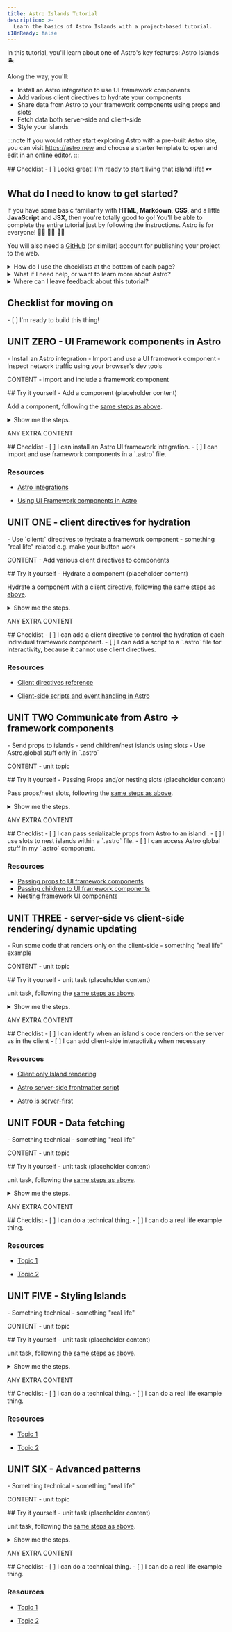 ```yaml
---
title: Astro Islands Tutorial
description: >-
  Learn the basics of Astro Islands with a project-based tutorial. 
i18nReady: false
---
```



<Lede> In this tutorial, you'll learn about one of Astro's key features: Astro Islands 🏝️ </Lede>

Along the way, you'll: 
- Install an Astro integration to use UI framework components
- Add various client directives to hydrate your components
- Share data from Astro to your framework components using props and slots
- Fetch data both server-side and client-side
- Style your islands 

:::note
If you would rather start exploring Astro with a pre-built Astro site, you can visit https://astro.new and choose a starter template to open and edit in an online editor.
::: 


<Box icon="check-list">
## Checklist

<Checklist>
- [ ] Looks great! I'm ready to start living that island life! 🕶️
</Checklist>
</Box>


## What do I need to know to get started?

If you have some basic familiarity with **HTML**, **Markdown**, **CSS**, and a little **JavaScript** and **JSX**, then you're totally good to go! You'll be able to complete the entire tutorial just by following the instructions. Astro is for everyone! 🧑‍🚀 👩‍🚀 👨‍🚀 

You will also need a [GitHub](https://github.com) (or similar) account for publishing your project to the web.

<details>
<summary>How do I use the checklists at the bottom of each page?</summary>

You check them off!

At the end of each page, you'll find a clickable checklist of tasks you should now be able to do. Check these items off to see your progress in the Tutorial Tracker.

Using the tracker is optional, but it can help you remember your place if you complete the tutorial over multiple visits. You can also leave some checklists blank as a reminder of units that you want to revisit later.

(This data is only saved to your browser's local storage and is not available elsewhere. No data is sent to, nor stored by Astro.)
</details>

<details>
<summary>What if I need help, or want to learn more about Astro?</summary>

Our [friendly Astro Discord server](https://astro.build/chat) is the place to be! 

Hop into the support forum channel to ask questions, or say hi and chat in `#general` or `#off-topic`.
</details>

<details>
<summary>Where can I leave feedback about this tutorial?</summary>

This tutorial is a project of our Docs team. You can find us on Discord in the `#docs` channel, or file issues to the [Docs repo on GitHub](https://github.com/withastro/docs/issues). 
</details>

<Box icon="check-list">

## Checklist for moving on

<Checklist>
- [ ] I'm ready to build this thing!
</Checklist>
</Box>

## UNIT ZERO - UI Framework components in Astro

<PreCheck>
  - Install an Astro integration
  - Import and use a UI framework component
  - Inspect network traffic using your browser's dev tools
</PreCheck>

CONTENT - import and include a framework component

<Box icon="puzzle-piece">
## Try it yourself - Add a component (placeholder content)

Add a component, following the [same steps as above]().


<details>
<summary>Show me the steps.</summary>
1. Create a new file at `src/pages/blog.astro`.
2. Copy the entire contents of `index.astro` and paste them into `blog.astro`.
3. [Add a third navigation link](#add-navigation-links) to the top of every page:

```astro title="src/pages/index.astro" ins={4}
<body>
  <a href="/">Home</a>
  <a href="/about/">About</a>
  <a href="/blog/">Blog</a>

  <h1>My Astro Site</h1>
</body>
```
</details>
</Box>

ANY EXTRA CONTENT

<Box icon="check-list">
## Checklist

<Checklist>
- [ ] I can install an Astro UI framework integration.
- [ ] I can import and use framework components in a `.astro` file.
</Checklist>
</Box>

### Resources

- [Astro integrations](/en/guides/integrations-guide/)

- [Using UI Framework components in Astro](/en/core-concepts/framework-components/)

## UNIT ONE - client directives for hydration

<PreCheck>
  - Use `client:` directives to hydrate a framework component
  - something "real life" related e.g. make your button work

</PreCheck>

CONTENT - Add various client directives to components

<Box icon="puzzle-piece">
## Try it yourself - Hydrate a component (placeholder content)

Hydrate a component with a client directive, following the [same steps as above]().


<details>
<summary>Show me the steps.</summary>
1. Create a new file at `src/pages/blog.astro`.
2. Copy the entire contents of `index.astro` and paste them into `blog.astro`.
3. [Add a third navigation link](#add-navigation-links) to the top of every page:

```astro title="src/pages/index.astro" ins={4}
<body>
  <a href="/">Home</a>
  <a href="/about/">About</a>
  <a href="/blog/">Blog</a>

  <h1>My Astro Site</h1>
</body>
```
</details>
</Box>

ANY EXTRA CONTENT

<Box icon="check-list">
## Checklist

<Checklist>
- [ ] I can add a client directive to control the hydration of each individual framework component.
- [ ] I can add a script to a `.astro` file for interactivity, because it cannot use client directives.
</Checklist>
</Box>

### Resources

- [Client directives reference](/en/reference/directives-reference/#client-directives)

- [Client-side scripts and event handling in Astro](/en/guides/client-side-scripts/)

## UNIT TWO Communicate from Astro -> framework components

<PreCheck>
  - Send props to islands
  - send children/nest islands using slots
  - Use Astro.global stuff only in `.astro`

</PreCheck>

CONTENT - unit topic

<Box icon="puzzle-piece">
## Try it yourself - Passing Props and/or nesting slots (placeholder content)

Pass props/nest slots, following the [same steps as above]().


<details>
<summary>Show me the steps.</summary>
1. Create a new file at `src/pages/blog.astro`.
2. Copy the entire contents of `index.astro` and paste them into `blog.astro`.
3. [Add a third navigation link](#add-navigation-links) to the top of every page:

```astro title="src/pages/index.astro" ins={4}
<body>
  <a href="/">Home</a>
  <a href="/about/">About</a>
  <a href="/blog/">Blog</a>

  <h1>My Astro Site</h1>
</body>
```
</details>
</Box>

ANY EXTRA CONTENT

<Box icon="check-list">
## Checklist

<Checklist>
- [ ] I can pass serializable props from Astro to an island .
- [ ] I use slots to nest islands within a `.astro` file.
- [ ] I can access Astro global stuff in my `.astro` component.
</Checklist>
</Box>

### Resources

- [Passing props to UI framework components](/en/core-concepts/framework-components/#passing-props-to-framework-components)
- [Passing children to UI framework components](/en/core-concepts/framework-components/#passing-children-to-framework-components)
- [Nesting framework UI components](/en/core-concepts/framework-components/#nesting-framework-components)

## UNIT THREE - server-side vs client-side rendering/ dynamic updating

<PreCheck>
  - Run some code that renders only on the client-side
  - something "real life" example

</PreCheck>

CONTENT - unit topic

<Box icon="puzzle-piece">
## Try it yourself - unit task (placeholder content)

unit task, following the [same steps as above]().


<details>
<summary>Show me the steps.</summary>
1. Create a new file at `src/pages/blog.astro`.
2. Copy the entire contents of `index.astro` and paste them into `blog.astro`.
3. [Add a third navigation link](#add-navigation-links) to the top of every page:

```astro title="src/pages/index.astro" ins={4}
<body>
  <a href="/">Home</a>
  <a href="/about/">About</a>
  <a href="/blog/">Blog</a>

  <h1>My Astro Site</h1>
</body>
```
</details>
</Box>

ANY EXTRA CONTENT

<Box icon="check-list">
## Checklist

<Checklist>
- [ ] I can identify when an island's code renders on the server vs in the client
- [ ] I can add client-side interactivity when necessary
</Checklist>
</Box>

### Resources

- [Client:only Island rendering](/en/reference/directives-reference/#clientonly)

- [Astro server-side frontmatter script](/en/core-concepts/astro-components/#the-component-script)

- [Astro is server-first](/en/concepts/why-astro/#server-first)

## UNIT FOUR - Data fetching

<PreCheck>
  - Something technical
  - something "real life" 

</PreCheck>

CONTENT - unit topic

<Box icon="puzzle-piece">
## Try it yourself - unit task (placeholder content)

unit task, following the [same steps as above]().


<details>
<summary>Show me the steps.</summary>
1. Create a new file at `src/pages/blog.astro`.
2. Copy the entire contents of `index.astro` and paste them into `blog.astro`.
3. [Add a third navigation link](#add-navigation-links) to the top of every page:

```astro title="src/pages/index.astro" ins={4}
<body>
  <a href="/">Home</a>
  <a href="/about/">About</a>
  <a href="/blog/">Blog</a>

  <h1>My Astro Site</h1>
</body>
```
</details>
</Box>

ANY EXTRA CONTENT

<Box icon="check-list">
## Checklist

<Checklist>
- [ ] I can do a technical thing.
- [ ] I can do a real life example thing.
</Checklist>
</Box>

### Resources

- [Topic 1](/en/reference/directives-reference/#client-directives)

- [Topic 2](/en/guides/client-side-scripts/)

## UNIT FIVE - Styling Islands

<PreCheck>
  - Something technical
  - something "real life" 

</PreCheck>

CONTENT - unit topic

<Box icon="puzzle-piece">
## Try it yourself - unit task (placeholder content)

unit task, following the [same steps as above]().


<details>
<summary>Show me the steps.</summary>
1. Create a new file at `src/pages/blog.astro`.
2. Copy the entire contents of `index.astro` and paste them into `blog.astro`.
3. [Add a third navigation link](#add-navigation-links) to the top of every page:

```astro title="src/pages/index.astro" ins={4}
<body>
  <a href="/">Home</a>
  <a href="/about/">About</a>
  <a href="/blog/">Blog</a>

  <h1>My Astro Site</h1>
</body>
```
</details>
</Box>

ANY EXTRA CONTENT

<Box icon="check-list">
## Checklist

<Checklist>
- [ ] I can do a technical thing.
- [ ] I can do a real life example thing.
</Checklist>
</Box>

### Resources

- [Topic 1](/en/reference/directives-reference/#client-directives)

- [Topic 2](/en/guides/client-side-scripts/)

## UNIT SIX - Advanced patterns 
<PreCheck>
  - Something technical
  - something "real life" 

</PreCheck>

CONTENT - unit topic

<Box icon="puzzle-piece">
## Try it yourself - unit task (placeholder content)

unit task, following the [same steps as above]().


<details>
<summary>Show me the steps.</summary>
1. Create a new file at `src/pages/blog.astro`.
2. Copy the entire contents of `index.astro` and paste them into `blog.astro`.
3. [Add a third navigation link](#add-navigation-links) to the top of every page:

```astro title="src/pages/index.astro" ins={4}
<body>
  <a href="/">Home</a>
  <a href="/about/">About</a>
  <a href="/blog/">Blog</a>

  <h1>My Astro Site</h1>
</body>
```
</details>
</Box>

ANY EXTRA CONTENT

<Box icon="check-list">
## Checklist

<Checklist>
- [ ] I can do a technical thing.
- [ ] I can do a real life example thing.
</Checklist>
</Box>

### Resources

- [Topic 1](/en/reference/directives-reference/#client-directives)

- [Topic 2](/en/guides/client-side-scripts/)